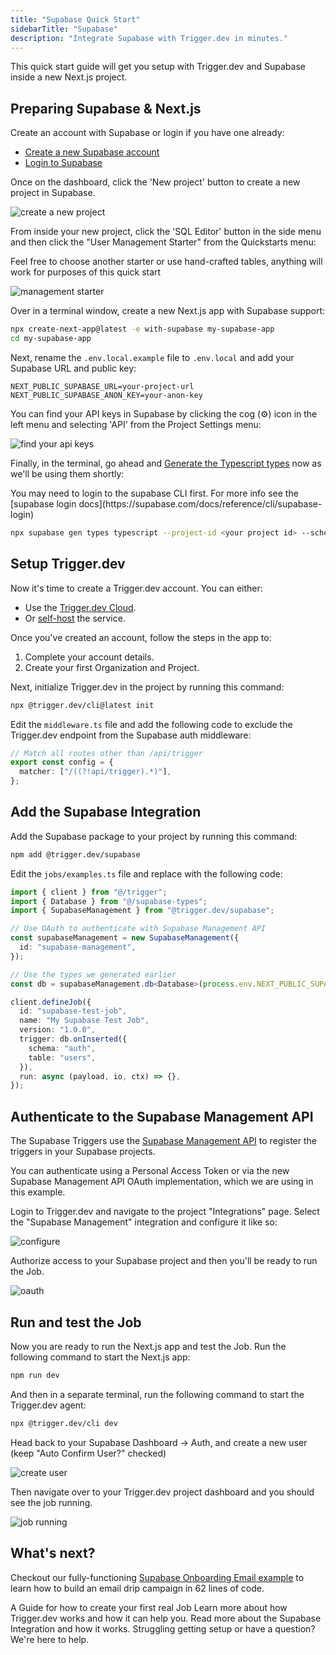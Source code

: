 ```yaml
---
title: "Supabase Quick Start"
sidebarTitle: "Supabase"
description: "Integrate Supabase with Trigger.dev in minutes."
---
```


<Snippet file="v2-deprecation-warning.mdx" />

This quick start guide will get you setup with Trigger.dev and Supabase inside a new Next.js project.

## Preparing Supabase & Next.js

Create an account with Supabase or login if you have one already:

- [Create a new Supabase account](https://supabase.com/dashboard/sign-up)
- [Login to Supabase](https://supabase.com/dashboard/sign-in)

Once on the dashboard, click the 'New project' button to create a new project in Supabase.

![create a new project](/images/supabase-create-new-project.png)

From inside your new project, click the 'SQL Editor' button in the side menu and then click the "User Management Starter" from the Quickstarts menu:

<Note>
  Feel free to choose another starter or use hand-crafted tables, anything will work for purposes of
  this quick start
</Note>

![management starter](/images/supabase-user-management-starter.png)

Over in a terminal window, create a new Next.js app with Supabase support:

```bash
npx create-next-app@latest -e with-supabase my-supabase-app
cd my-supabase-app
```

Next, rename the `.env.local.example` file to `.env.local` and add your Supabase URL and public key:

```
NEXT_PUBLIC_SUPABASE_URL=your-project-url
NEXT_PUBLIC_SUPABASE_ANON_KEY=your-anon-key
```

You can find your API keys in Supabase by clicking the cog (⚙️) icon in the left menu and selecting 'API' from the Project Settings menu:

![find your api keys](/images/supabase-api-keys.png)

Finally, in the terminal, go ahead and [Generate the Typescript types](https://supabase.com/docs/reference/javascript/typescript-support) now as we'll be using them shortly:

<Tip>
  You may need to login to the supabase CLI first. For more info see the [supabase login
  docs](https://supabase.com/docs/reference/cli/supabase-login)
</Tip>

```bash
npx supabase gen types typescript --project-id <your project id> --schema public --schema auth > supabase-types.ts
```

## Setup Trigger.dev

Now it's time to create a Trigger.dev account. You can either:

- Use the [Trigger.dev Cloud](https://cloud.trigger.dev).
- Or [self-host](/documentation/guides/self-hosting) the service.

Once you've created an account, follow the steps in the app to:

1. Complete your account details.
2. Create your first Organization and Project.

Next, initialize Trigger.dev in the project by running this command:

```bash
npx @trigger.dev/cli@latest init
```

Edit the `middleware.ts` file and add the following code to exclude the Trigger.dev endpoint from the Supabase auth middleware:

```ts
// Match all routes other than /api/trigger
export const config = {
  matcher: ["/((?!api/trigger).*)"],
};
```

## Add the Supabase Integration

Add the Supabase package to your project by running this command:

```bash
npm add @trigger.dev/supabase
```

Edit the `jobs/examples.ts` file and replace with the following code:

```ts
import { client } from "@/trigger";
import { Database } from "@/supabase-types";
import { SupabaseManagement } from "@trigger.dev/supabase";

// Use OAuth to authenticate with Supabase Management API
const supabaseManagement = new SupabaseManagement({
  id: "supabase-management",
});

// Use the types we generated earlier
const db = supabaseManagement.db<Database>(process.env.NEXT_PUBLIC_SUPABASE_URL!);

client.defineJob({
  id: "supabase-test-job",
  name: "My Supabase Test Job",
  version: "1.0.0",
  trigger: db.onInserted({
    schema: "auth",
    table: "users",
  }),
  run: async (payload, io, ctx) => {},
});
```

## Authenticate to the Supabase Management API

The Supabase Triggers use the [Supabase Management API](https://trigger.dev/docs/integrations/apis/supabase/management) to register the triggers in your Supabase projects.

You can authenticate using a Personal Access Token or via the new Supabase Management API OAuth implementation, which we are using in this example.

Login to Trigger.dev and navigate to the project "Integrations" page. Select the "Supabase Management" integration and configure it like so:

![configure](/images/supabase-configure.png)

Authorize access to your Supabase project and then you'll be ready to run the Job.

![oauth](/images/supabase-oauth.png)

## Run and test the Job

Now you are ready to run the Next.js app and test the Job. Run the following command to start the Next.js app:

```bash
npm run dev
```

And then in a separate terminal, run the following command to start the Trigger.dev agent:

```bash
npx @trigger.dev/cli dev
```

Head back to your Supabase Dashboard -> Auth, and create a new user (keep "Auto Confirm User?" checked)

![create user](/images/supabase-create-new-user.png)

Then navigate over to your Trigger.dev project dashboard and you should see the job running.

![job running](/images/supabase-job-running.png)

## What's next?

Checkout our fully-functioning [Supabase Onboarding Email example](https://github.com/triggerdotdev/examples/tree/main/supabase-onboarding-emails) to learn how to build an email drip campaign in 62 lines of code.

<CardGroup cols={2}>
  <Card title="Write your first Job" icon="hexagon-plus" href="/documentation/guides/create-a-job">
    A Guide for how to create your first real Job
  </Card>
  <Card
    title="What is Trigger.dev"
    icon="wand-magic-sparkles"
    href="/documentation/concepts/what-is-triggerdotdev"
  >
    Learn more about how Trigger.dev works and how it can help you.
  </Card>
  <Card title="Supabase Integration" icon="grid-2" href="/integrations/apis/supabase/introduction">
    Read more about the Supabase Integration and how it works.
  </Card>
  <Card title="Get help" icon="hire-a-helper" href="/documentation/get-help">
    Struggling getting setup or have a question? We're here to help.
  </Card>
</CardGroup>
